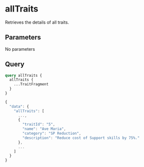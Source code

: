 
# allTraits

Retrieves the details of all traits.

## Parameters

No parameters

## Query

```graphql title="QUERY" showLineNumbers
query allTraits {
  allTraits {
    ...TraitFragment
  }
}
```

```jsx title="RESPONSE" showLineNumbers
{
  "data": {
    "allTraits": [
      ...,
      {
        "traitId": "5",
        "name": "Ave Maria",
        "category": "SP Reduction",
        "description": "Reduce cost of Support skills by 75%."
      },
      ...
    ]
  }
}